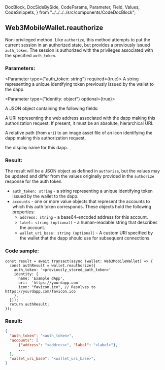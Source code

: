   DocBlock,
  DocSideBySide,
  CodeParams,
  Parameter,
  Field,
  Values,
  CodeSnippets,
} from "../../../../src/components/CodeDocBlock";


<DocBlock>

## Web3MobileWallet.reauthorize

Non-privileged method. Like `authorize`, this method attempts to put the current session in an authorized state, but
provides a previously issued `auth_token`. The session is authorized with the privileges associated with the specified `auth_token`.

<DocSideBySide>

<CodeParams>

### Parameters:

<Parameter type={"auth_token: string"} required={true}>
  A string representing a unique identifying token previously issued by the wallet to the dapp.
</Parameter>

<Parameter type={"identity: object"} optional={true}>

A JSON object containing the following fields:

<Field name="uri" type="string" optional={true} >

A URI representing the web address associated with the dapp making this authorization request. 
If present, it must be an absolute, hierarchical URI.

</Field>

<Field name="icon" type="string" optional={true} >

A relative path (from `uri`) to an image asset file of an icon identifying the dapp making this authorization request.

</Field>

<Field name="name" type="string" optional={true} >

the display name for this dapp.

</Field>

</Parameter>

### Result:

The result will be a JSON object as defined in `authorize`, but the values may be updated and differ
from the values originally provided in the `authorize` response for the auth token.

- `auth_token: string` -  a string representing a unique identifying token issued by the wallet to the dapp.
- `accounts` - one or more value objects that represent the accounts to which this auth token corresponds. These objects hold the following properties:
  - `address: string` - a base64-encoded address for this account.
  - `label: string (optional)` - a human-readable string that describes the account.
  - `wallet_uri_base: string (optional)` - A custom URI specified by the wallet that the dapp should use for subsequent connections. 

</CodeParams>

<CodeSnippets>

### Code sample:

```tsx
const result = await transact(async (wallet: Web3MobileWallet) => {
  const authResult = wallet.reauthorize({
    auth_token: '<previously_stored_auth_token>'
    identity: {
      name: 'Example dApp',
      uri:  'https://yourdapp.com'
      icon: "favicon.ico", // Resolves to https://yourdapp.com/favicon.ico
    },
  }));
  return authResult;
});
```

### Result:

```json
{
  "auth_token": "<auth_token>",
  "accounts": [
      {"address": "<address>", "label": "<label>"},
      ...
  ],
  "wallet_uri_base": "<wallet_uri_base>",
}
```

</CodeSnippets>
</DocSideBySide>
</DocBlock>
